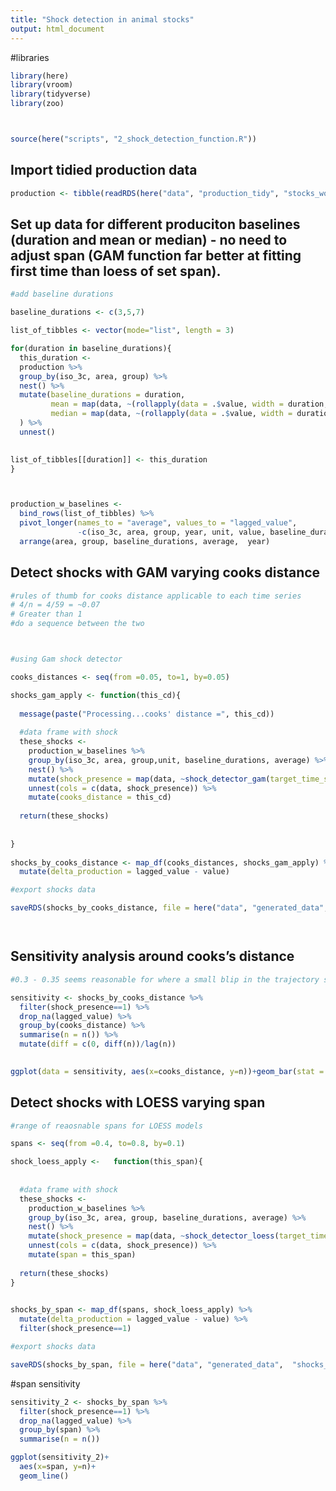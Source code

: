 ```yaml
---
title: "Shock detection in animal stocks"
output: html_document
---
```


#libraries
```r
library(here)
library(vroom)
library(tidyverse)
library(zoo)



source(here("scripts", "2_shock_detection_function.R"))
```

## Import tidied production data

```r
production <- tibble(readRDS(here("data", "production_tidy", "stocks_wo_former_nations.rds"))) %>% ungroup()


```

## Set up data for different produciton baselines (duration and mean or median) - no need to adjust span (GAM function far better at fitting first time than loess of set span).

```r

#add baseline durations

baseline_durations <- c(3,5,7)

list_of_tibbles <- vector(mode="list", length = 3)

for(duration in baseline_durations){
  this_duration <- 
  production %>% 
  group_by(iso_3c, area, group) %>% 
  nest() %>% 
  mutate(baseline_durations = duration,
         mean = map(data, ~(rollapply(data = .$value, width = duration, FUN = mean, fill=NA, align = "right"))),
         median = map(data, ~(rollapply(data = .$value, width = duration, FUN = median, fill=NA, align = "right")))
  ) %>% 
  unnest()

  
list_of_tibbles[[duration]] <- this_duration
}



production_w_baselines <- 
  bind_rows(list_of_tibbles) %>% 
  pivot_longer(names_to = "average", values_to = "lagged_value",
               -c(iso_3c, area, group, year, unit, value, baseline_durations)) %>% 
  arrange(area, group, baseline_durations, average,  year)


```

## Detect shocks with GAM varying cooks distance
```r

#rules of thumb for cooks distance applicable to each time series
# 4/n = 4/59 = ~0.07
# Greater than 1 
#do a sequence between the two



#using Gam shock detector

cooks_distances <- seq(from =0.05, to=1, by=0.05)

shocks_gam_apply <- function(this_cd){
  
  message(paste("Processing...cooks' distance =", this_cd))
  
  #data frame with shock
  these_shocks <- 
    production_w_baselines %>% 
    group_by(iso_3c, area, group,unit, baseline_durations, average) %>% 
    nest() %>% 
    mutate(shock_presence = map(data, ~shock_detector_gam(target_time_series = .$value, target_cooks_distance = this_cd))) %>% 
    unnest(cols = c(data, shock_presence)) %>% 
    mutate(cooks_distance = this_cd)
  
  return(these_shocks)
  
  
}
  
shocks_by_cooks_distance <- map_df(cooks_distances, shocks_gam_apply) %>% 
  mutate(delta_production = lagged_value - value) 

#export shocks data

saveRDS(shocks_by_cooks_distance, file = here("data", "generated_data", "shocks_to_stocks", "shocks_w_baselines_cooks_distance_STOCKS.rds"))




```

## Sensitivity analysis around cooks's distance

```r

#0.3 - 0.35 seems reasonable for where a small blip in the trajectory starts

sensitivity <- shocks_by_cooks_distance %>%
  filter(shock_presence==1) %>% 
  drop_na(lagged_value) %>% 
  group_by(cooks_distance) %>% 
  summarise(n = n()) %>% 
  mutate(diff = c(0, diff(n))/lag(n))
  

ggplot(data = sensitivity, aes(x=cooks_distance, y=n))+geom_bar(stat = "identity")+geom_vline(lty=2, xintercept = 0.35)


```


## Detect shocks with LOESS varying span
```r


#range of reaosnable spans for LOESS models

spans <- seq(from =0.4, to=0.8, by=0.1)

shock_loess_apply <-   function(this_span){
  
  
  #data frame with shock
  these_shocks <- 
    production_w_baselines %>% 
    group_by(iso_3c, area, group, baseline_durations, average) %>% 
    nest() %>% 
    mutate(shock_presence = map(data, ~shock_detector_loess(target_time_series = .$value, target_cooks_distance = 0.3, target_span = this_span))) %>% 
    unnest(cols = c(data, shock_presence)) %>% 
    mutate(span = this_span)
  
  return(these_shocks)
}
  

shocks_by_span <- map_df(spans, shock_loess_apply) %>% 
  mutate(delta_production = lagged_value - value) %>% 
  filter(shock_presence==1)

#export shocks data

saveRDS(shocks_by_span, file = here("data", "generated_data",  "shocks_to_stocks", "shocks_w_baselines_span_STOCKS.rds"))


```



#span sensitivity
```r

sensitivity_2 <- shocks_by_span %>% 
  filter(shock_presence==1) %>% 
  drop_na(lagged_value) %>% 
  group_by(span) %>% 
  summarise(n = n())

ggplot(sensitivity_2)+
  aes(x=span, y=n)+
  geom_line()

```

